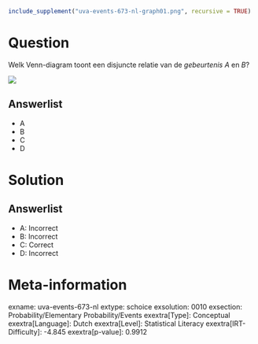 ```r
include_supplement("uva-events-673-nl-graph01.png", recursive = TRUE)
```

Question
========

Welk Venn-diagram toont een disjuncte relatie van de *gebeurtenis A* en *B*?

![](uva-events-673-nl-graph01.png)

Answerlist
----------

* A
* B
* C
* D

Solution
========

Answerlist
----------

* A: Incorrect
* B: Incorrect
* C: Correct
* D: Incorrect

Meta-information
================
exname: uva-events-673-nl
extype: schoice
exsolution: 0010
exsection: Probability/Elementary Probability/Events
exextra[Type]: Conceptual
exextra[Language]: Dutch
exextra[Level]: Statistical Literacy
exextra[IRT-Difficulty]: -4.845
exextra[p-value]: 0.9912
